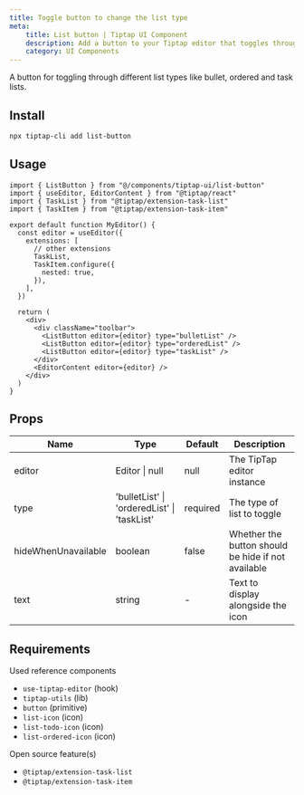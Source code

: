 ```yaml
---
title: Toggle button to change the list type
meta:
    title: List button | Tiptap UI Component
    description: Add a button to your Tiptap editor that toggles through bullet, ordered or task lists. More in the docs.
    category: UI Components
---
```


A button for toggling through different list types like bullet, ordered and task lists.

## Install

```bash
npx tiptap-cli add list-button
```

## Usage

```tsx
import { ListButton } from "@/components/tiptap-ui/list-button"
import { useEditor, EditorContent } from "@tiptap/react"
import { TaskList } from "@tiptap/extension-task-list"
import { TaskItem } from "@tiptap/extension-task-item"

export default function MyEditor() {
  const editor = useEditor({
    extensions: [
      // other extensions
      TaskList,
      TaskItem.configure({
        nested: true,
      }),
    ],
  })

  return (
    <div>
      <div className="toolbar">
        <ListButton editor={editor} type="bulletList" />
        <ListButton editor={editor} type="orderedList" />
        <ListButton editor={editor} type="taskList" />
      </div>
      <EditorContent editor={editor} />
    </div>
  )
}
```

## Props

| Name                | Type                                        | Default  | Description                                        |
| ------------------- | ------------------------------------------- | -------- | -------------------------------------------------- |
| editor              | Editor \| null                              | null     | The TipTap editor instance                         |
| type                | 'bulletList' \| 'orderedList' \| 'taskList' | required | The type of list to toggle                         |
| hideWhenUnavailable | boolean                                     | false    | Whether the button should be hide if not available |
| text                | string                                      | -        | Text to display alongside the icon                 |

## Requirements

Used reference components

- `use-tiptap-editor` (hook)
- `tiptap-utils` (lib)
- `button` (primitive)
- `list-icon` (icon)
- `list-todo-icon` (icon)
- `list-ordered-icon` (icon)

Open source feature(s)

- `@tiptap/extension-task-list`
- `@tiptap/extension-task-item`